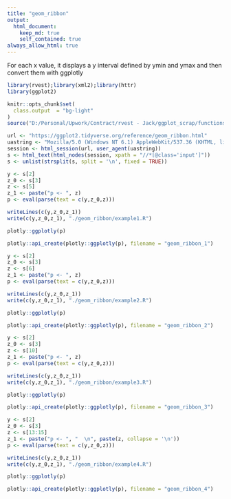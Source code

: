```yaml
---
title: "geom_ribbon"
output: 
  html_document:
    keep_md: true
    self_contained: true
always_allow_html: true
---
```


For each x value, it displays a y interval defined by ymin and ymax  and then convert them with ggplotly

```r
library(rvest);library(xml2);library(httr)
library(ggplot2)

knitr::opts_chunk$set(
  class.output  = "bg-light"
)
source("D:/Personal/Upwork/Contract/rvest - Jack/ggplot_scrap/functions.R")
```

```r
url <- "https://ggplot2.tidyverse.org/reference/geom_ribbon.html"
uastring <- "Mozilla/5.0 (Windows NT 6.1) AppleWebKit/537.36 (KHTML, like Gecko) Chrome/88.0.4324.190 Safari/537.36"
session <- html_session(url, user_agent(uastring))
s <- html_text(html_nodes(session, xpath = "//*[@class='input']"))
s <- unlist(strsplit(s, split = '\n', fixed = TRUE))
```

```r
y <- s[2]
z_0 <- s[3]
z <- s[5]
z_1 <- paste("p <- ", z)
p <- eval(parse(text = c(y,z_0,z)))
```

```r
writeLines(c(y,z_0,z_1))
write(c(y,z_0,z_1), "./geom_ribbon/example1.R")
```

```r
plotly::ggplotly(p)
```

```r
plotly::api_create(plotly::ggplotly(p), filename = "geom_ribbon_1")
```

```r
y <- s[2]
z_0 <- s[3]
z <- s[6]
z_1 <- paste("p <- ", z)
p <- eval(parse(text = c(y,z_0,z)))
```

```r
writeLines(c(y,z_0,z_1))
write(c(y,z_0,z_1), "./geom_ribbon/example2.R")
```

```r
plotly::ggplotly(p)
```

```r
plotly::api_create(plotly::ggplotly(p), filename = "geom_ribbon_2")
```

```r
y <- s[2]
z_0 <- s[3]
z <- s[10]
z_1 <- paste("p <- ", z)
p <- eval(parse(text = c(y,z_0,z)))
```

```r
writeLines(c(y,z_0,z_1))
write(c(y,z_0,z_1), "./geom_ribbon/example3.R")
```

```r
plotly::ggplotly(p)
```

```r
plotly::api_create(plotly::ggplotly(p), filename = "geom_ribbon_3")
```

```r
y <- s[2]
z_0 <- s[3]
z <- s[13:15]
z_1 <- paste("p <- ", "  \n", paste(z, collapse = '\n'))
p <- eval(parse(text = c(y,z_0,z)))
```

```r
writeLines(c(y,z_0,z_1))
write(c(y,z_0,z_1), "./geom_ribbon/example4.R")
```

```r
plotly::ggplotly(p)
```

```r
plotly::api_create(plotly::ggplotly(p), filename = "geom_ribbon_4")
```